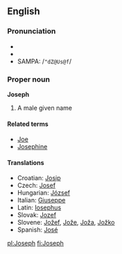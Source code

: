 ==English==
===Pronunciation===
*{{AHD/jō'səf/}}
*{{IPA|/ˈdʒəʊsəf/}}
*SAMPA: /<tt>"dZ@Us@f</tt>/

===Proper noun===
'''Joseph'''

# A male given name

====Related terms====
*[[Joe]]<!-- if it's not related, move it to see also -->
*[[Josephine]]

====Translations====
*Croatian: [[Josip]]
*Czech: [[Josef]]
*Hungarian: [[József]]
*Italian: [[Giuseppe]]
*Latin: [[Iosephus]]
*Slovak: [[Jozef]]
*Slovene: [[Jožef]], [[Jože]], [[Joža]], [[Jožko]]
*Spanish: [[José]]

[[pl:Joseph]]
[[fi:Joseph]]